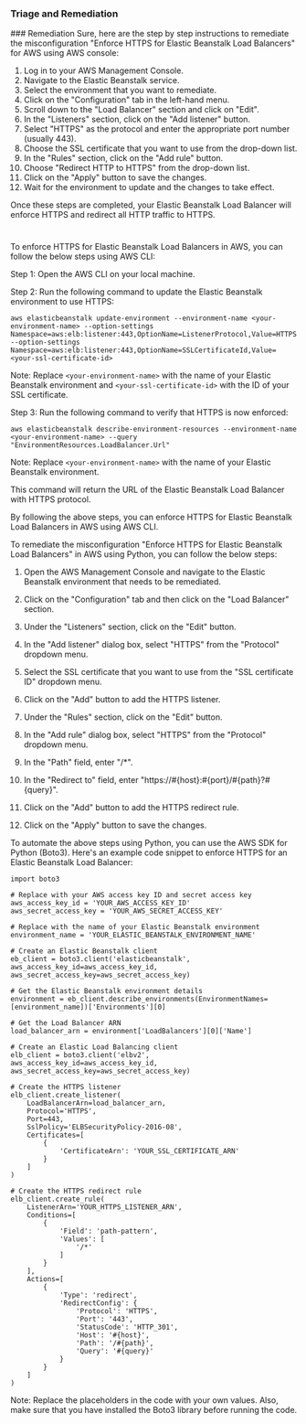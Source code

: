 
### Triage and Remediation
<Tabs>
<Tab title='Remediation'>
### Remediation

<AccordionGroup>
<Accordion title='Using Console' defaultOpen='true'>
Sure, here are the step by step instructions to remediate the misconfiguration "Enforce HTTPS for Elastic Beanstalk Load Balancers" for AWS using AWS console:

1. Log in to your AWS Management Console.
2. Navigate to the Elastic Beanstalk service.
3. Select the environment that you want to remediate.
4. Click on the "Configuration" tab in the left-hand menu.
5. Scroll down to the "Load Balancer" section and click on "Edit".
6. In the "Listeners" section, click on the "Add listener" button.
7. Select "HTTPS" as the protocol and enter the appropriate port number (usually 443).
8. Choose the SSL certificate that you want to use from the drop-down list.
9. In the "Rules" section, click on the "Add rule" button.
10. Choose "Redirect HTTP to HTTPS" from the drop-down list.
11. Click on the "Apply" button to save the changes.
12. Wait for the environment to update and the changes to take effect.

Once these steps are completed, your Elastic Beanstalk Load Balancer will enforce HTTPS and redirect all HTTP traffic to HTTPS.

#
</Accordion>

<Accordion title='Using CLI'>
To enforce HTTPS for Elastic Beanstalk Load Balancers in AWS, you can follow the below steps using AWS CLI:

Step 1: Open the AWS CLI on your local machine.

Step 2: Run the following command to update the Elastic Beanstalk environment to use HTTPS:

```
aws elasticbeanstalk update-environment --environment-name <your-environment-name> --option-settings Namespace=aws:elb:listener:443,OptionName=ListenerProtocol,Value=HTTPS --option-settings Namespace=aws:elb:listener:443,OptionName=SSLCertificateId,Value=<your-ssl-certificate-id>
```

Note: Replace `<your-environment-name>` with the name of your Elastic Beanstalk environment and `<your-ssl-certificate-id>` with the ID of your SSL certificate.

Step 3: Run the following command to verify that HTTPS is now enforced:

```
aws elasticbeanstalk describe-environment-resources --environment-name <your-environment-name> --query "EnvironmentResources.LoadBalancer.Url"
```

Note: Replace `<your-environment-name>` with the name of your Elastic Beanstalk environment.

This command will return the URL of the Elastic Beanstalk Load Balancer with HTTPS protocol.

By following the above steps, you can enforce HTTPS for Elastic Beanstalk Load Balancers in AWS using AWS CLI.
</Accordion>

<Accordion title='Using Python'>
To remediate the misconfiguration "Enforce HTTPS for Elastic Beanstalk Load Balancers" in AWS using Python, you can follow the below steps:

1. Open the AWS Management Console and navigate to the Elastic Beanstalk environment that needs to be remediated.

2. Click on the "Configuration" tab and then click on the "Load Balancer" section.

3. Under the "Listeners" section, click on the "Edit" button.

4. In the "Add listener" dialog box, select "HTTPS" from the "Protocol" dropdown menu.

5. Select the SSL certificate that you want to use from the "SSL certificate ID" dropdown menu.

6. Click on the "Add" button to add the HTTPS listener.

7. Under the "Rules" section, click on the "Edit" button.

8. In the "Add rule" dialog box, select "HTTPS" from the "Protocol" dropdown menu.

9. In the "Path" field, enter "/*".

10. In the "Redirect to" field, enter "https://#{host}:#{port}/#{path}?#{query}".

11. Click on the "Add" button to add the HTTPS redirect rule.

12. Click on the "Apply" button to save the changes.

To automate the above steps using Python, you can use the AWS SDK for Python (Boto3). Here's an example code snippet to enforce HTTPS for an Elastic Beanstalk Load Balancer:

```
import boto3

# Replace with your AWS access key ID and secret access key
aws_access_key_id = 'YOUR_AWS_ACCESS_KEY_ID'
aws_secret_access_key = 'YOUR_AWS_SECRET_ACCESS_KEY'

# Replace with the name of your Elastic Beanstalk environment
environment_name = 'YOUR_ELASTIC_BEANSTALK_ENVIRONMENT_NAME'

# Create an Elastic Beanstalk client
eb_client = boto3.client('elasticbeanstalk', aws_access_key_id=aws_access_key_id, aws_secret_access_key=aws_secret_access_key)

# Get the Elastic Beanstalk environment details
environment = eb_client.describe_environments(EnvironmentNames=[environment_name])['Environments'][0]

# Get the Load Balancer ARN
load_balancer_arn = environment['LoadBalancers'][0]['Name']

# Create an Elastic Load Balancing client
elb_client = boto3.client('elbv2', aws_access_key_id=aws_access_key_id, aws_secret_access_key=aws_secret_access_key)

# Create the HTTPS listener
elb_client.create_listener(
    LoadBalancerArn=load_balancer_arn,
    Protocol='HTTPS',
    Port=443,
    SslPolicy='ELBSecurityPolicy-2016-08',
    Certificates=[
        {
            'CertificateArn': 'YOUR_SSL_CERTIFICATE_ARN'
        }
    ]
)

# Create the HTTPS redirect rule
elb_client.create_rule(
    ListenerArn='YOUR_HTTPS_LISTENER_ARN',
    Conditions=[
        {
            'Field': 'path-pattern',
            'Values': [
                '/*'
            ]
        }
    ],
    Actions=[
        {
            'Type': 'redirect',
            'RedirectConfig': {
                'Protocol': 'HTTPS',
                'Port': '443',
                'StatusCode': 'HTTP_301',
                'Host': '#{host}',
                'Path': '/#{path}',
                'Query': '#{query}'
            }
        }
    ]
)
```

Note: Replace the placeholders in the code with your own values. Also, make sure that you have installed the Boto3 library before running the code.
</Accordion>

</AccordionGroup>
</Tab>
</Tabs>
